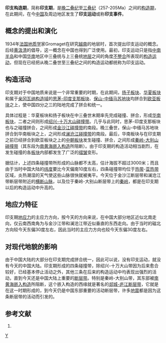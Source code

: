 {{中国构造期}}
'''印支构造期'''，简称'''印支期'''，是[[二叠纪|晚二叠纪]]至[[三叠纪|三叠纪]]（257-205Ma）之间的[[构造期|构造期]]，在此期间，在今[[中国|中国]]及周边地区发生了'''印支运动'''或称'''印支事件'''。

==概念的提出和演化==
1934年[[法国|法国]][[地质学|地质学]]家Gromaget在研究[[越南|越南]]的地层时，首次提出印支运动的概念。后经[[黄汲清|黄汲清]]的倡导，这一概念在中国也得到广泛使用。最初，印支运动只是指[[中南半岛|中南半岛]]和中国[[华南|华南]]地区中三叠统与上三叠统[[地层|地层]]之间的角度[[不整合|不整合]]所表现的[[构造运动|构造运动]]，但现在已经把从晚二叠世至三叠纪之间的构造运动都统称为印支运动。

==构造活动==

印支期对于中国地质来说是一个非常重要的时期，在此期间，[[扬子板块|扬子板块]]、[[华夏板块|华夏板块]]和属于[[亲冈瓦纳构造域|亲冈瓦纳构造域]]的[[思茅-印度支那板块|思茅-印度支那板块]]、[[保山-中缅马苏地块|保山-中缅马苏地块]]均拼合到[[欧亚板块|欧亚板块]]之上，使中国四分之三的陆地完成了拼合和统一。

具体过程是：华夏板块和扬子板块在中三叠世末期率先完成碰撞、拼合，形成[[华南板块|华南板块]]，二者之间则形成[[绍兴-十万大山断层带|绍兴-十万大山碰撞带]]。几乎与此同时，思茅-印度支那板块也与之碰撞拼合，之间形成[[金沙江断层带|金沙江碰撞带]]的南段。晚三叠世，保山-中缅马苏地块拼合到华南板块之上，之间形成[[澜沧江断层带|澜沧江碰撞带]]的南段。最后，华南板块与在印支期之前已经拼合到欧亚板块之上的[[中朝板块|中朝板块]]发生碰撞、拼合，之间形成[[秦岭-大别山断层带|秦岭-大别山碰撞带]]（其东段为[[南黄海嵌入构造|南黄海嵌入构造]]所阻断）。由于印支期的构造活动相当剧烈，在发生碰撞的各[[板块|板块]]内部都发生了广泛的[[褶皱|褶皱]]变形。

据估计，上述四条碰撞带所形成的山脉都不太高，估计海拔不超过3000米；而且由于当时中国大陆的[[纬度|纬度]]要比今天偏南10度左右，四条碰撞带均位于[[热带|热带]]-[[亚热带|亚热带]]区域，炎热潮湿的天气使这些山脉很快就被夷平。今天位于金沙江断层带和澜沧江带断层带附近的[[横断山脉|横断山脉]]，以及位于秦岭-大别山断层带上的[[秦岭|秦岭]]，都是在印支期以后的构造运动中升高的。

==地应力特征==

印支期[[地应力|地应力]]的主应力方向，按今天的方向来说，在中国大部分地区近似北南走向，仅云南西南角为与金沙江带和澜沧江带近似垂直的东西走向。由于当时的磁北方向较今天东偏30度左右，因此当时的主应力方向也较今天东偏30度左右。

==对现代地貌的影响==

由于中国大陆的大部分在印支期完成拼合统一，因此可以说，没有印支运动，就没有今天的中国大陆。印支期形成的四条碰撞带，除绍兴-十万大山带因为后来愈合较好，已经基本停止活动之外，其他三条在后来的构造运动中均表现出强烈的活动，直到今天还是中国大陆上重要的[[断层|断层带]]。特别是秦岭-大别山带，其东部被[[南黄海嵌入构造|南黄海嵌入构造]]所阻断，这个嵌入构造的西缘就是著名的[[郯城-庐江断层带|郯城-庐江断层带]]，它就是在这一时期形成的，到今天仍是中国东部重要的活动断层带，许多[[地震|地震]]都是因为这条断层带的活动而引发的。

==参考文献==
#{{cite book
  | author = 万天丰
  | title = 《中国大地构造学纲要》
  | publisher = 地质出版社
  | pages = 118-134
  | isbn = 7-116-03991-0
|date=2004年6月}}

[[category:构造期|Y]]